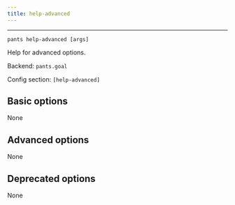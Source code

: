 ```yaml
---
title: help-advanced
---
```



---

```
pants help-advanced [args]
```

Help for advanced options.

Backend: <span className="color--primary">`pants.goal`</span>

Config section: <span className="color--primary">`[help-advanced]`</span>

<span className={styles.options}>

## Basic options

None

## Advanced options

None

## Deprecated options

None

</span>


